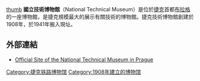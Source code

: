 [[file:Národní_technické_muzeum_v_Praze.jpg|thumb]]
'''國立技術博物館'''（National Technical Museum）是位於[[捷克|捷克]]首都[[布拉格|布拉格]]的一座博物館，是捷克規模最大的展示有關技術的博物館。捷克技術博物館創建於1908年，於1941年搬入現址。
==外部連結==
* [http://www.ntm.cz/en/ Official Site of the National Technical Museum in Prague]{{Wayback|url=http://www.ntm.cz/en/ |date=20201111213631 }}

{{coord|50|05|50.09|N|14|25|29.02|E|display=title}}
{{normdaten}}
[[Category:捷克铁路博物馆|Category:捷克铁路博物馆]]
[[Category:1908年建立的博物馆|Category:1908年建立的博物馆]]
{{Museum-stub}}